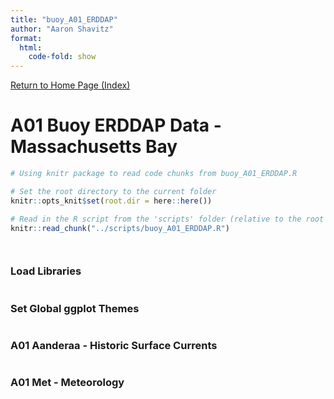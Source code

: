 ```yaml
---
title: "buoy_A01_ERDDAP"
author: "Aaron Shavitz"
format: 
  html:
    code-fold: show
---
```

[Return to Home Page (Index)](https://ashavitz.github.io/wellfleet_project/)

# A01 Buoy ERDDAP Data - Massachusetts Bay

```r
# Using knitr package to read code chunks from buoy_A01_ERDDAP.R

# Set the root directory to the current folder
knitr::opts_knit$set(root.dir = here::here())

# Read in the R script from the 'scripts' folder (relative to the root project directory)
knitr::read_chunk("../scripts/buoy_A01_ERDDAP.R")
```

```r
```

```r
```

### Load Libraries
```r
```

### Set Global ggplot Themes
```r
```

### A01 Aanderaa - Historic Surface Currents
```r
```

### A01 Met - Meteorology
```r
```

